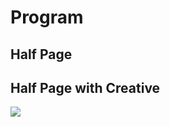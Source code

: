
<Meta title="Half Page Paragraph" />

# Program

## Half Page

<Canvas>
  <Story name="Half Page">
    <HalfPageParagraph
      title="Land the job. Learn for life."
      text="Lorem ipsum dolor sit amet, consectetur adipiscing elit, sed do eiusmod tempor incididunt ut labore"
      subtitle="Kickstart your career with confidence"
      iconName="chevron-right"
    />
  </Story>
</Canvas>

## Half Page with Creative

<Canvas>
  <Story name="Half Page with Creative">
    <div className="banner">
      <HalfPageParagraph
        title="Land the job. Learn for life."
        text="Lorem ipsum dolor sit amet, consectetur adipiscing elit, sed do eiusmod tempor incididunt ut labore"
        subtitle="Kickstart your career with confidence"
        iconName="chevron-right"
      />
      <CreativeContent>
        <img src="https://place-hold.it/300x486" />
      </CreativeContent>
    </div>
  </Story>
</Canvas>
